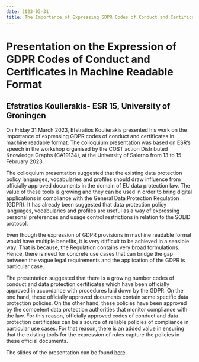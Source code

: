 ---
date: 2023-03-31
title: The Importance of Expressing GDPR Codes of Conduct and Certificates in Machine Readable Format
---

# Presentation on the Expression of GDPR Codes of Conduct and Certificates in Machine Readable Format
## Efstratios Koulierakis- ESR 15, University of Groningen

On Friday 31 March 2023, Efstratios Koulierakis presented his work on the importance of expressing GDPR codes of conduct and certificates in machine readable format. The colloquium presentation was based on ESR’s speech in the workshop organised by the COST action  Distributed Knowledge Graphs (CA19134), at the University of Salerno from 13 to 15 February 2023.

The colloquium presentation suggested that the existing data protection policy languages, vocabularies and profiles should draw influence from officially approved documents in the domain of EU data protection law. The value of these tools is growing and they can be used in order to bring digital applications in compliance with the General Data Protection Regulation (GDPR). It has already been suggested that data protection policy languages, vocabularies and profiles are useful as a way of expressing personal preferences and usage control restrictions in relation to the SOLID protocol.

Even though the expression of GDPR provisions in machine readable format would have multiple benefits, it is very difficult to be achieved in a sensible way. That is because, the Regulation contains very broad formulations. Hence, there is need for concrete use cases that can bridge the gap between the vague legal requirements and the application of the GDPR is particular case.

The presentation suggested that there is a growing number codes of conduct and data protection certificates which have been officially approved in accordance with procedures laid down by the GDPR. On the one hand, these officially approved documents contain some specific data protection policies. On the other hand, these policies have been approved by the competent data protection authorities that monitor compliance with the law. For this reason, officially approved codes of conduct and data protection certificates can be a source of reliable policies of compliance in particular use cases. For that reason, there is an added value in ensuring that the existing tools for the expression of rules capture the policies in  these official documents.


The slides of the presentation can be found [here](/downloads/2023-03-31_Koulierakis_colloquium_slides.pdf).
